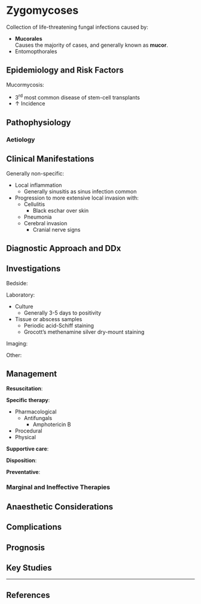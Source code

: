 # Zygomycoses

Collection of life-threatening fungal infections caused by:

* **Mucorales**\
Causes the majority of cases, and generally known as **mucor**.
* Entomopthorales

## Epidemiology and Risk Factors

Mucormycosis:

* 3^rd^ most common disease of stem-cell transplants
* ↑ Incidence 

## Pathophysiology

### Aetiology

## Clinical Manifestations

Generally non-specific:

* Local inflammation
	* Generally sinusitis as sinus infection common
* Progression to more extensive local invasion with:
	* Cellulitis
		* Black eschar over skin
	* Pneumonia
	* Cerebral invasion
		* Cranial nerve signs

## Diagnostic Approach and DDx

## Investigations

Bedside:

Laboratory:

* Culture
	* Generally 3-5 days to positivity
* Tissue or abscess samples
	* Periodic acid-Schiff staining
	* Grocott's methenamine silver dry-mount staining

Imaging:

Other:

## Management

**Resuscitation**:\


**Specific therapy**:

* Pharmacological
	* Antifungals
		* Amphotericin B
* Procedural
* Physical

**Supportive care**:

**Disposition**:

**Preventative**:


### Marginal and Ineffective Therapies

## Anaesthetic Considerations

## Complications

## Prognosis

## Key Studies


---

## References
